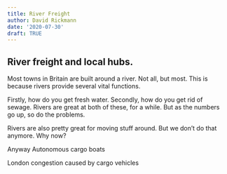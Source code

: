 ```yaml
---
title: River Freight
author: David Rickmann
date: '2020-07-30'
draft: TRUE
---
```


## River freight and local hubs.

Most towns in Britain are built around a river. Not all, but most.
This is because rivers provide several vital functions. 

Firstly, how do you get fresh water.
Secondly, how do you get rid of sewage.
Rivers are great at both of these, for a while. But as the numbers go up, so do the problems.

Rivers are also pretty great for moving stuff around.
But we don't do that anymore. Why now?

Anyway Autonomous cargo boats




London congestion caused by cargo vehicles
